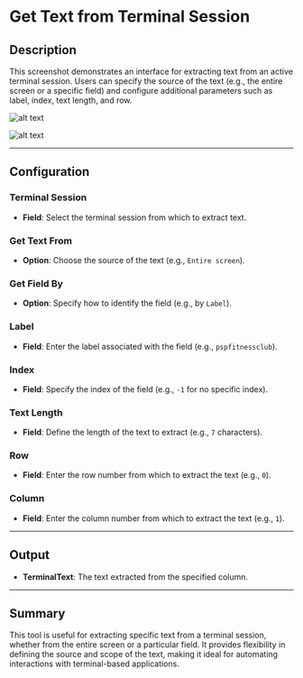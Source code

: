# Get Text from Terminal Session

## Description

This screenshot demonstrates an interface for extracting text from an active terminal session. Users can specify the source of the text (e.g., the entire screen or a specific field) and configure additional parameters such as label, index, text length, and row.

![alt text](../../../assets/terminal-emulation/get-text-from-terminal-session1.png)

![alt text](../../../assets/terminal-emulation/get-text-from-terminal-session2.png)

---

## Configuration

### Terminal Session

- **Field**: Select the terminal session from which to extract text.

### Get Text From

- **Option**: Choose the source of the text (e.g., `Entire screen`).

### Get Field By

- **Option**: Specify how to identify the field (e.g., by `Label`).

### Label

- **Field**: Enter the label associated with the field (e.g., `pspfitnessclub`).

### Index

- **Field**: Specify the index of the field (e.g., `-1` for no specific index).

### Text Length

- **Field**: Define the length of the text to extract (e.g., `7` characters).

### Row

- **Field**: Enter the row number from which to extract the text (e.g., `0`).

### Column

- **Field**: Enter the column number from which to extract the text (e.g., `1`).

---

## Output

- **TerminalText**: The text extracted from the specified column.

---

## Summary

This tool is useful for extracting specific text from a terminal session, whether from the entire screen or a particular field. It provides flexibility in defining the source and scope of the text, making it ideal for automating interactions with terminal-based applications.